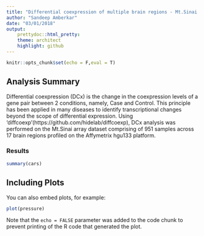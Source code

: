 ```yaml
---
title: "Differential coexpression of multiple brain regions - Mt.Sinai array dataset"
author: "Sandeep Amberkar"
date: "03/01/2018"
output: 
    prettydoc::html_pretty:
    theme: architect
    highlight: github
---
```


```r
knitr::opts_chunk$set(echo = F,eval = T)
```

## Analysis Summary

Differential coexpression (DCx) is the change in the coexpression levels of a gene pair between 2 conditions, namely, Case and Control. This principle has been applied in many diseases to identify transcriptional changes beyond the scope of differential expression. Using 'diffcoexp'(https://github.com/hidelab/diffcoexp), DCx analysis was performed on the Mt.Sinai array dataset comprising of 951 samples across 17 brain regions profiled on the Affymetrix hgu133 platform. 

### Results


```r
summary(cars)
```

## Including Plots

You can also embed plots, for example:

```r
plot(pressure)
```

Note that the `echo = FALSE` parameter was added to the code chunk to prevent printing of the R code that generated the plot.
